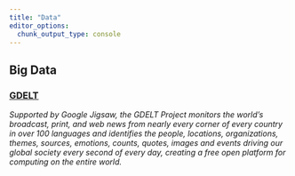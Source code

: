 ```yaml
---
title: "Data"
editor_options: 
  chunk_output_type: console
---
```



## Big Data

### [GDELT](https://www.gdeltproject.org/)

_Supported by Google Jigsaw, the GDELT Project monitors the world's broadcast, print, and web news from nearly every corner of every country in over 100 languages and identifies the people, locations, organizations, themes, sources, emotions, counts, quotes, images and events driving our global society every second of every day, creating a free open platform for computing on the entire world._

